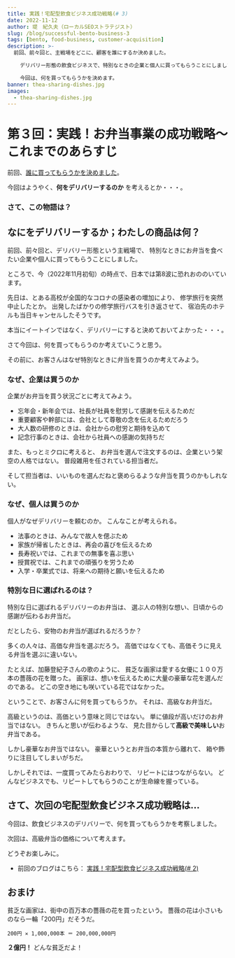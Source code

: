 ```yaml
---
title: 実践！宅配型飲食ビジネス成功戦略(# 3)
date: 2022-11-12
author: 堤　紀久夫（ローカルSEOストラテジスト）
slug: /blog/successful-bento-business-3
tags: [bento, food-business, customer-acquisition]
description: >-
  前回、前々回と、主戦場をどこに、顧客を誰にするか決めました。

    デリバリー形態の飲食ビジネスで、特別なときの企業と個人に買ってもらうことにしました。

    今回は、何を買ってもらうかを決めます。
banner: thea-sharing-dishes.jpg
images:
  - thea-sharing-dishes.jpg
---
```

# 第３回：実践！お弁当事業の成功戦略〜これまでのあらすじ

前回、[誰に買ってもらうかを決めました](/blog/successful-bento-business-2)。

今回はようやく、**何をデリバリーするのか** を考えるとか・・・。

### さて、この物語は？


<AbstractOfStrategicBentoStory />

## なにをデリバリーするか；わたしの商品は何？

前回、前々回と、デリバリー形態という主戦場で、
特別なときにお弁当を食べたい企業や個人に買ってもらうことにしました。

ところで、今（2022年11月初旬）の時点で、日本では第8波に恐れおののいています。

先日は、とある高校が全国的なコロナの感染者の増加により、
修学旅行を突然中止したとか。
出発したばかりの修学旅行バスを引き返させて、
宿泊先のホテルも当日キャンセルしたそうです。

本当にイートインではなく、デリバリーにすると決めておいてよかった・・・。

さて今回は、何を買ってもらうのか考えていこうと思う。

その前に、お客さんはなぜ特別なときに弁当を買うのか考えてみよう。

### なぜ、企業は買うのか

企業がお弁当を買う状況ごとに考えてみよう。

- 忘年会・新年会では、社長が社員を慰労して感謝を伝えるためだ
- 重要顧客や幹部には、会社として尊敬の念を伝えるためだろう
- 大人数の研修のときは、会社からの慰労と期待を込めて
- 記念行事のときは、会社から社員への感謝の気持ちだ

また、もっとミクロに考えると、
お弁当を選んで注文するのは、企業という架空の人格ではない。
普段雑用を任されている担当者だ。

そして担当者は、いいものを選んだねと褒めらるような弁当を買うのかもしれない。

### なぜ、個人は買うのか

個人がなぜデリバリーを頼むのか。
こんなことが考えられる。

- 法事のときは、みんなで故人を偲ぶため
- 家族が帰省したときは、再会の喜びを伝えるため
- 長寿祝いでは、これまでの無事を喜ぶ思い
- 授賞祝では、これまでの頑張りを労うため
- 入学・卒業式では、将来への期待と願いを伝えるため

### 特別な日に選ばれるのは？

特別な日に選ばれるデリバリーのお弁当は、
選ぶ人の特別な想い、日頃からの感謝が伝わるお弁当だ。

だとしたら、安物のお弁当が選ばれるだろうか？

多くの人々は、高価な弁当を選ぶだろう。
高価ではなくても、高価そうに見える弁当を選ぶに違いない。

たとえば、加藤登紀子さんの歌のように、
貧乏な画家は愛する女優に１００万本の薔薇の花を贈った。
画家は、想いを伝えるために大量の豪華な花を選んだのである。
どこの空き地にも咲いている花ではなかった。

ということで、お客さんに何を買ってもらうか。
それは、高級なお弁当だ。

高級というのは、高価という意味と同じではない。
単に値段が高いだけのお弁当ではない。
きちんと思いが伝わるような、
見た目からして**高級で美味しい**お弁当である。

しかし豪華なお弁当ではない。
豪華というとお弁当の本質から離れて、
箱や飾りに注目してしまいがちだ。

しかしそれでは、一度買ってみたらおわりで、
リピートにはつながらない。
どんなビジネスでも、リピートしてもらうのことが生命線を握っている。

## さて、次回の宅配型飲食ビジネス成功戦略は...

今回は、飲食ビジネスのデリバリーで、何を買ってもらうかを考察しました。

次回は、高級弁当の価格について考えます。

どうぞお楽しみに。

- 前回のブログはこちら： [実践！宅配型飲食ビジネス成功戦略(# 2)](/blog/successful-bento-business-2)

## おまけ

貧乏な画家は、街中の百万本の薔薇の花を買ったという。
薔薇の花は小さいものなら一輪「200円」だそうだ。

    200円 ✕ 1,000,000本 ＝ 200,000,000円

**２億円！** どんな貧乏だよ！

<clear/>
